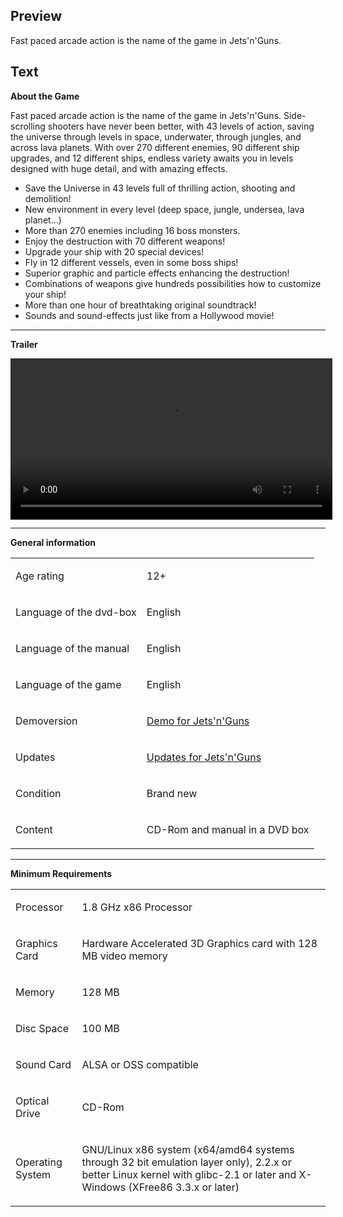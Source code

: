 ==Preview==
<p>Fast paced arcade action is the name of the game in Jets'n'Guns.</p>

==Text==
<p><strong>About the Game</strong></p>
<p>Fast paced arcade action is the name of the game in Jets'n'Guns. Side-scrolling shooters have never been better, with 43 levels of action, saving the universe through levels in space, underwater, through jungles, and across lava planets. With over 270 different enemies, 90 different ship upgrades, and 12 different ships, endless variety awaits you in levels designed with huge detail, and with amazing effects.</p>
<ul>
<li>Save the Universe in 43 levels full of thrilling action, shooting and demolition!</li>
<li>New environment in every level (deep space, jungle, undersea, lava planet...)</li>
<li>More than 270 enemies including 16 boss monsters. </li>
<li>Enjoy the destruction with 70 different weapons!</li>
<li>Upgrade your ship with 20 special devices! </li>
<li>Fly in 12 different vessels, even in some boss ships!</li>
<li>Superior graphic and particle effects enhancing the destruction! </li>
<li>Combinations of weapons give hundreds possibilities how to customize your ship!</li>
<li>More than one hour of breathtaking original soundtrack! </li>
<li>Sounds and sound-effects just like from a Hollywood movie!</li>
</ul>
<hr />
<p><strong>Trailer</strong></p>
<p><video src="http://videos.fun4tux.ch/jets-trailer-en.ogg" width="515" controls="true"> </video></p>
<hr />
<p><strong>General information</strong></p>
<table border="0">
<tbody>
<tr>
<td>Age rating<br /></td>
<td>12+</td>
</tr>
<tr>
<td>Language of the dvd-box</td>
<td>English</td>
</tr>
<tr>
<td>Language of the manual</td>
<td>English<br /></td>
</tr>
<tr>
<td>Language of the game</td>
<td>English</td>
</tr>
<tr>
<td>Demoversion</td>
<td><a href="http://demofiles.linuxgamepublishing.com/jets/" target="_blank">Demo for Jets'n'Guns</a></td>
</tr>
<tr>
<td>Updates</td>
<td><a href="http://updatefiles.linuxgamepublishing.com/jets/" target="_blank">Updates for Jets'n'Guns</a></td>
</tr>
<tr>
<td>Condition</td>
<td>Brand new</td>
</tr>
<tr>
<td>Content</td>
<td>CD-Rom and manual in a DVD box<br /></td>
</tr>
</tbody>
</table>
<p></p>
<hr />
<p><strong>Minimum Requirements<br /></strong></p>
<table border="0" cellspacing="5" cellpadding="5">
<tbody>
<tr>
<td>Processor<br /></td>
<td>1.8 GHz x86 Processor<br /></td>
</tr>
<tr>
<td>Graphics Card<br /></td>
<td>Hardware Accelerated 3D Graphics card with 128 MB video memory <br /></td>
</tr>
<tr>
<td>Memory</td>
<td>128 MB<br /></td>
</tr>
<tr>
<td>Disc Space<br /></td>
<td>100 MB<br /></td>
</tr>
<tr>
<td>Sound Card</td>
<td>ALSA or OSS compatible</td>
</tr>
<tr>
<td>Optical Drive</td>
<td>CD-Rom</td>
</tr>
<tr>
<td>Operating System<br /></td>
<td>
<p>GNU/Linux x86 system (x64/amd64 systems through 32 bit emulation layer only), 2.2.x or better Linux kernel with glibc-2.1 or later and X-Windows (XFree86 3.3.x or later)</p>
</td>
</tr>
</tbody>
</table>

